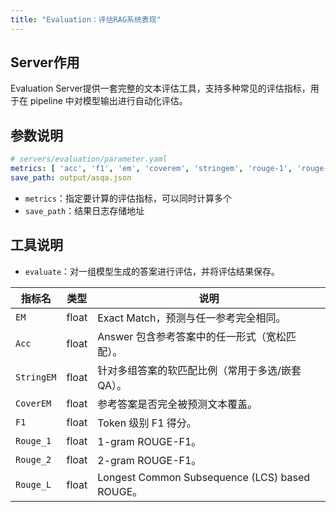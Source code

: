 ```yaml
---
title: "Evaluation：评估RAG系统表现"
---
```


## Server作用

Evaluation Server提供一套完整的文本评估工具，支持多种常见的评估指标，用于在 pipeline 中对模型输出进行自动化评估。

## 参数说明

```yaml
# servers/evaluation/parameter.yaml
metrics: [ 'acc', 'f1', 'em', 'coverem', 'stringem', 'rouge-1', 'rouge-2', 'rouge-l' ]
save_path: output/asqa.json
```

- `metrics`：指定要计算的评估指标，可以同时计算多个
- `save_path`：结果日志存储地址

## 工具说明

- `evaluate`：对一组模型生成的答案进行评估，并将评估结果保存。

| 指标名     | 类型    | 说明                                               |
|------------|---------|----------------------------------------------------|
| `EM`         | float   | Exact Match，预测与任一参考完全相同。              |
| `Acc`        | float   | Answer 包含参考答案中的任一形式（宽松匹配）。      |
| `StringEM`   | float   | 针对多组答案的软匹配比例（常用于多选/嵌套 QA）。   |
| `CoverEM`    | float   | 参考答案是否完全被预测文本覆盖。                   |
| `F1`         | float   | Token 级别 F1 得分。                               |
| `Rouge_1`    | float   | 1-gram ROUGE-F1。                                  |
| `Rouge_2`    | float   | 2-gram ROUGE-F1。                                  |
| `Rouge_L`    | float   | Longest Common Subsequence (LCS) based ROUGE。     |